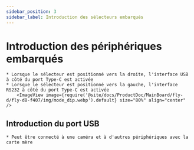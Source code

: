 ```yaml
---
sidebar_position: 3
sidebar_label: Introduction des sélecteurs embarqués
---
```






# Introduction des périphériques embarqués

    * Lorsque le sélecteur est positionné vers la droite, l'interface USB à côté du port Type-C est activée
    * Lorsque le sélecteur est positionné vers la gauche, l'interface RS232 à côté du port Type-C est activée
        <ImageView image={require('@site/docs/ProductDoc/MainBoard/fly-d/fly-d8-f407/img/mode_dip.webp').default} size="80%" align="center" />

## Introduction du port USB
    
    * Peut être connecté à une caméra et à d'autres périphériques avec la carte mère

